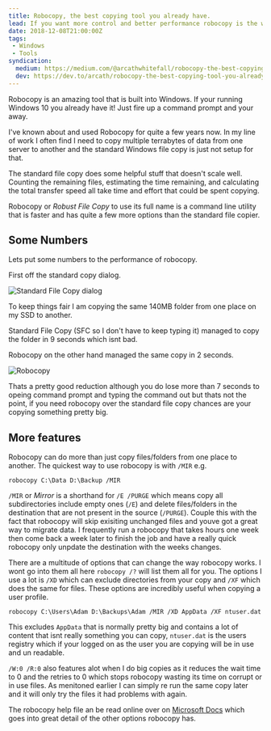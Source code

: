 ```yaml
---
title: Robocopy, the best copying tool you already have.
lead: If you want more control and better performance robocopy is the way to go.
date: 2018-12-08T21:00:00Z
tags:
 - Windows
 - Tools
syndication:
  medium: https://medium.com/@arcathwhitefall/robocopy-the-best-copying-tool-you-already-have-58e615bcdfdf
  dev: https://dev.to/arcath/robocopy-the-best-copying-tool-you-already-have-la8
---
```

Robocopy is an amazing tool that is built into Windows. If your running Windows 10 you already have it! Just fire up a command prompt and your away.

I've known about and used Robocopy for quite a few years now. In my line of work I often find I need to copy multiple terrabytes of data from one server to another and the standard Windows file copy is just not setup for that.

The standard file copy does some helpful stuff that doesn't scale well. Counting the remaining files, estimating the time remaining, and calculating the total transfer speed all take time and effort that could be spent copying.

Robocopy or _Robust File Copy_ to use its full name is a command line utility that is faster and has quite a few more options than the standard file copier.

## Some Numbers

Lets put some numbers to the performance of robocopy.

First off the standard copy dialog.

![Standard File Copy dialog](/img/posts/2018-12-08-robocopy/standard-copy.png)

To keep things fair I am copying the same 140MB folder from one place on my SSD to another.

Standard File Copy (SFC so I don't have to keep typing it) managed to copy the folder in 9 seconds which isnt bad.

Robocopy on the other hand managed the same copy in 2 seconds.

![Robocopy](/img/posts/2018-12-08-robocopy/robocopy.png)

Thats a pretty good reduction although you do lose more than 7 seconds to opeing command prompt and typing the command out but thats not the point, if you need robocopy over the standard file copy chances are your copying something pretty big.

## More features

Robocopy can do more than just copy files/folders from one place to another. The quickest way to use robocopy is with `/MIR` e.g.

```dos
robocopy C:\Data D:\Backup /MIR
```

`/MIR` or _Mirror_ is a shorthand for `/E /PURGE` which means copy all subdirectories include empty ones (`/E`) and delete files/folders in the destination that are not present in the source (`/PURGE`). Couple this with the fact that robocopy will skip exisiting unchanged files and youve got a great way to migrate data. I frequently run a robocopy that takes hours one week then come back a week later to finish the job and have a really quick robocopy only unpdate the destination with the weeks changes.

There are a multitude of options that can change the way robocopy works. I wont go into them all here `robocopy /?` will list them all for you. The options I use a lot is `/XD` which can exclude directories from your copy and `/XF` which does the same for files. These options are incredibly useful when copying a user profile.

```dos
robocopy C:\Users\Adam D:\Backups\Adam /MIR /XD AppData /XF ntuser.dat
```

This excludes `AppData` that is normally pretty big and contains a lot of content that isnt really something you can copy, `ntuser.dat` is the users registry which if your logged on as the user you are copying will be in use and un readable.

`/W:0 /R:0` also features alot when I do big copies as it reduces the wait time to 0 and the retries to 0 which stops robocopy wasting its time on corrupt or in use files. As menitoned earlier I can simply re run the same copy later and it will only try the files it had problems with again.

The robocopy help file an be read online over on [Microsoft Docs](https://docs.microsoft.com/en-us/windows-server/administration/windows-commands/robocopy) which goes into great detail of the other options robocopy has.
